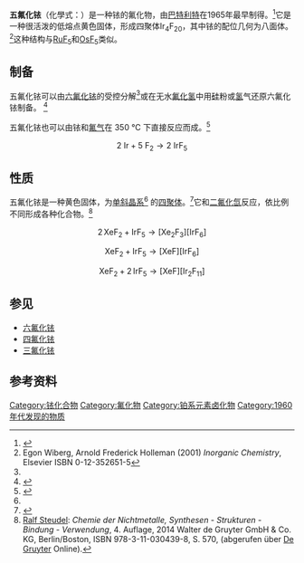 {{chembox
| verifiedrevid = 414397129
| ImageFile1 = PtF5solid.tif
| ImageFile2 = Unit_cell__of_OsF5.png
| ImageSize = 
| IUPACName = 
| OtherNames = Iridium pentafluoride
| Section1 = {{Chembox Identifiers
| CASNo_Ref = {{cascite|correct|??}}
| CASNo = 14568-19-5
| PubChem = 
| SMILES = F[Ir](F)(F)(F)F
}}
| Section2 = {{Chembox Properties
| Formula = IrF<sub>5</sub>
| MolarMass = 287.209
| Appearance = 黄色固体
| Density = 
| MeltingPt = 104.5°C
| BoilingPt = 
| Solubility = }}
| Section3 = {{Chembox Hazards
| MainHazards = 
| FlashPt = 
| Autoignition = }}
| Section4 = {{Chembox Related
| OtherCations = [[五氟化铑|五氟化铑]]、[[五氟化锇|五氟化锇]]、[[五氟化铂|五氟化铂]]
| OtherCpds = [[四氟化铱|四氟化铱]]、[[六氟化铱|六氟化铱]] }}
}}

'''五氟化铱'''（化學式：{{化學式|銥|氟|5}}）是一种铱的氟化物，由[[巴特利特|巴特利特]]在1965年最早制得。<ref>{{cite journal |journal=Chem. Commun. |year=1965 |pages=252–253 |doi=10.1039/C19650000252 |title=Iridium pentafluoride |author=Neil Bartlett and P. R. Rao |issue=12}}</ref>它是一种很活泼的低熔点黄色固体，形成四聚体Ir<sub>4</sub>F<sub>20</sub>，其中铱的配位几何为八面体。<ref name = "Wiberg&Holleman">Egon Wiberg, Arnold Frederick Holleman (2001) ''Inorganic Chemistry'', Elsevier ISBN 0-12-352651-5</ref>这种结构与[[五氟化钌|RuF<sub>5</sub>]]和[[五氟化锇|OsF<sub>5</sub>]]类似。

==制备==
五氟化铱可以由[[六氟化铱|六氟化铱]]的受控分解<ref name = "Wiberg&Holleman"/>或在无水[[氟化氢|氟化氢]]中用[[硅|硅]]粉或[[氢|氢]]气还原六氟化铱制备。
<ref>{{cite journal | title = Reductive syntheses of transition metal fluoride compounds. Synthesis of rhenium, osmium, and iridium pentafluorides and tetrafluorides | journal = Robert T. Paine, Larned B. Asprey | volume = 14 | issue = 5 | year = 1975 | pages =  1111–1113 | doi = 10.1021/ic50147a030 | last1 = Paine | first1 = Robert T. | last2 = Asprey | first2 = Larned B.}}</ref>

五氟化铱也可以由铱和[[氟气|氟气]]在 350 °C 下直接反应而成。<ref name="brauer">{{BibISBN|3432023286|Seiten=281}}</ref>
:<math>\mathrm{2 \ Ir + 5 \ F_2 \longrightarrow 2 \ IrF_5}</math>

== 性质==
五氟化铱是一种黄色固体，为[[单斜晶系|单斜晶系]]<ref name="brauer" /> 的[[四聚体|四聚体]]。<ref name="Mary Eagleson">{{Literatur | Autor  = Mary Eagleson | Titel = Concise Encyclopedia Chemistry | Verlag = Walter de Gruyter | ISBN = 311011451-8 | Jahr = 1994 | Online = {{Google Buch | BuchID = Owuv-c9L_IMC | Seite = 550 }} | Seiten = 550 }}</ref>它和[[二氟化氙|二氟化氙]]反应，依比例不同形成各种化合物。<ref name = "Steudel2014">[[Ralf_Steudel|Ralf Steudel]]: ''Chemie der Nichtmetalle, Synthesen - Strukturen - Bindung - Verwendung'', 4. Auflage, 2014 Walter de Gruyter GmbH & Co. KG, Berlin/Boston, ISBN 978-3-11-030439-8, S. 570, (abgerufen über [[Verlag_Walter_de_Gruyter|De Gruyter]] Online).</ref>
:<math>\mathrm{2\,XeF_2 + IrF_5  \rightarrow [Xe_2F_3][IrF_6]}</math>
:<math>\mathrm{XeF_2 + IrF_5  \rightarrow [XeF][IrF_6]}</math>
:<math>\mathrm{XeF_2 + 2\,IrF_5  \rightarrow [XeF][Ir_2F_{11}]}</math>

== 参见 ==
* [[六氟化铱|六氟化铱]]
* [[四氟化铱|四氟化铱]]
* [[三氟化铱|三氟化铱]]

== 参考资料 ==
{{reflist}}

{{铱化合物}}
[[Category:铱化合物|Category:铱化合物]]
[[Category:氟化物|Category:氟化物]]
[[Category:铂系元素卤化物|Category:铂系元素卤化物]]
[[Category:1960年代发现的物质|Category:1960年代发现的物质]]